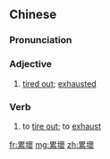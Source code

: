 {{also|累坏}}
==Chinese==
{{zh-forms|s=累坏}}

===Pronunciation===
{{zh-pron
|m=lèihuài
|cat=a,v
}}

===Adjective===
{{zh-adj}}

# [[tire out|tired out]]; [[exhausted]]

===Verb===
{{zh-verb}}

# to [[tire out]]; to [[exhaust]]

[[fr:累壞]]
[[mg:累壞]]
[[zh:累壞]]